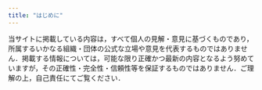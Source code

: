 ```yaml
---
title: "はじめに"
---
```

当サイトに掲載している内容は，すべて個人の見解・意見に基づくものであり，所属するいかなる組織・団体の公式な立場や意見を代表するものではありません．掲載する情報については，可能な限り正確かつ最新の内容となるよう努めていますが，その正確性・完全性・信頼性等を保証するものではありません．ご理解の上，自己責任にてご覧ください．

[](また，当サイトの内容を利用したことによって生じたいかなる損害・不利益についても，当方は一切の責任を負いかねます．本ページのポリシーの内容は，必要に応じて予告なく変更されることがあります．)